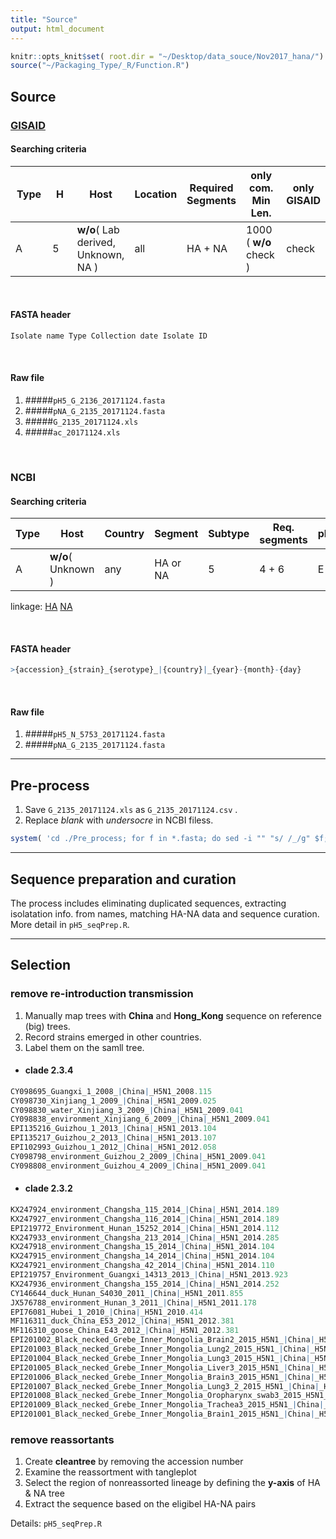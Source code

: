 ```yaml
---
title: "Source"
output: html_document
---
```


```r
knitr::opts_knit$set( root.dir = "~/Desktop/data_souce/Nov2017_hana/")
source("~/Packaging_Type/_R/Function.R")
```

## Source

### [GISAID](https://www.gisaid.org)


#### Searching criteria

Type | H | Host | Location | Required Segments | only com. Min Len. | only GISAID |
- | - | - | - | - | - | - | 
A | 5 | __w/o__( Lab derived, Unknown, NA ) | all | HA + NA | 1000 ( __w/o__ check ) | check | 

<br>

#### FASTA header

```r
Isolate name Type Collection date Isolate ID
```

<br>

#### Raw file

1. #####`pH5_G_2136_20171124.fasta`
2. #####`pNA_G_2135_20171124.fasta`
3. #####`G_2135_20171124.xls`
4. #####`ac_20171124.xls`

<br>

### NCBI

#### Searching criteria

Type | Host | Country | Segment | Subtype | Req. segments | pH1N1 | Lab | lineage def. | FLU | Vx | Mix |
- | - | - | - | - | - | - | - | - | - | - | - | 
A | __w/o__( Unknown ) | any | HA or NA | 5 | 4 + 6 | E | E | I | I | I | E | 

linkage: 
[HA](https://www.ncbi.nlm.nih.gov/genomes/FLU/Database/nph-select.cgi?aln_subtype=5&cmd=show_query&country=any&defline_saved=%3E%7Baccession%7D%20%7Bstrain%7D%20%7Byear%7D/%7Bmonth%7D/%7Bday%7D%20%7Bsegname%7D&go=database&host=Avian&host=Bat&host=Blow%20fly&host=Bovine&host=Camel&host=Canine&host=Cat&host=Cheetah&host=Civet&host=Environment&host=Equine&host=Feline&host=Ferret&host=Giant%20anteater&host=Human&host=Leopard&host=Lion&host=Mink&host=Mouse&host=Muskrat&host=Panda&host=Penguin&host=Pika&host=Raccoon%20dog&host=Reassortant&host=Seal&host=Sloth%20bear&host=Stone%20marten&host=Swine&host=Tiger&host=Whale&host=Wild%20boar&lab=exclude&lineage=include&niaid=include&orderby=date%20asc&prev_cmd=show_query&reqseg=4&reqseg=6&searchin=strain&segment=4&sequence=N&showfilters=true&subtype_h=5&subtype_mix=exclude&subtype_n=any&swine=exclude&taxid=197911&type=a&vac_strain=include)
[NA](https://www.ncbi.nlm.nih.gov/genomes/FLU/Database/nph-select.cgi?aln_subtype=5&cmd=show_query&country=any&defline_saved=%3E%7Baccession%7D%20%7Bstrain%7D%20%7Byear%7D/%7Bmonth%7D/%7Bday%7D%20%7Bsegname%7D&go=database&host=Avian&host=Bat&host=Blow%20fly&host=Bovine&host=Camel&host=Canine&host=Cat&host=Cheetah&host=Civet&host=Environment&host=Equine&host=Feline&host=Ferret&host=Giant%20anteater&host=Human&host=Leopard&host=Lion&host=Mink&host=Mouse&host=Muskrat&host=Panda&host=Penguin&host=Pika&host=Raccoon%20dog&host=Reassortant&host=Seal&host=Sloth%20bear&host=Stone%20marten&host=Swine&host=Tiger&host=Whale&host=Wild%20boar&lab=exclude&lineage=include&niaid=include&orderby=date%20asc&prev_cmd=show_query&reqseg=4&reqseg=6&searchin=strain&segment=6&sequence=N&showfilters=true&subtype_h=5&subtype_mix=exclude&subtype_n=any&swine=exclude&taxid=197911&type=a&vac_strain=include)

<br>

#### FASTA header

```r
>{accession}_{strain}_{serotype}_|{country}|_{year}-{month}-{day}
```

<br>

#### Raw file

1. #####`pH5_N_5753_20171124.fasta`
2. #####`pNA_G_2135_20171124.fasta`

***

## Pre-process

1. Save `G_2135_20171124.xls` as `G_2135_20171124.csv ` . 
2. Replace _blank_ with _undersocre_ in NCBI filess. 

```r

system( 'cd ./Pre_process; for f in *.fasta; do sed -i "" "s/ /_/g" $f; done' )

```

***
## Sequence preparation and curation 

The process includes eliminating duplicated sequences, extracting isolatation info. from names, matching HA-NA data and sequence curation. More detail in `pH5_seqPrep.R`.



***

## Selection 

### remove re-introduction transmission

1. Manually map trees with __China__ and __Hong_Kong__ sequence on reference (big) trees.
2. Record strains emerged in other countries.
3. Label them on the samll tree. 

* #### clade 2.3.4 

```r
CY098695_Guangxi_1_2008_|China|_H5N1_2008.115
CY098730_Xinjiang_1_2009_|China|_H5N1_2009.025
CY098830_water_Xinjiang_3_2009_|China|_H5N1_2009.041
CY098838_environment_Xinjiang_6_2009_|China|_H5N1_2009.041
EPI135216_Guizhou_1_2013_|China|_H5N1_2013.104
EPI135217_Guizhou_2_2013_|China|_H5N1_2013.107
EPI102993_Guizhou_1_2012_|China|_H5N1_2012.058
CY098798_environment_Guizhou_2_2009_|China|_H5N1_2009.041
CY098808_environment_Guizhou_4_2009_|China|_H5N1_2009.041
```

* #### clade 2.3.2

```r
KX247924_environment_Changsha_115_2014_|China|_H5N1_2014.189
KX247927_environment_Changsha_116_2014_|China|_H5N1_2014.189
EPI219772_Environment_Hunan_15252_2014_|China|_H5N1_2014.112
KX247933_environment_Changsha_213_2014_|China|_H5N1_2014.285
KX247918_environment_Changsha_15_2014_|China|_H5N1_2014.104
KX247915_environment_Changsha_14_2014_|China|_H5N1_2014.104
KX247921_environment_Changsha_42_2014_|China|_H5N1_2014.110
EPI219757_Environment_Guangxi_14313_2013_|China|_H5N1_2013.923
KX247936_environment_Changsha_155_2014_|China|_H5N1_2014.252
CY146644_duck_Hunan_S4030_2011_|China|_H5N1_2011.855
JX576788_environment_Hunan_3_2011_|China|_H5N1_2011.178
EPI76081_Hubei_1_2010_|China|_H5N1_2010.414
MF116311_duck_China_E53_2012_|China|_H5N1_2012.381
MF116310_goose_China_E43_2012_|China|_H5N1_2012.381
EPI201002_Black_necked_Grebe_Inner_Mongolia_Brain2_2015_H5N1_|China|_H5N1_2015.359
EPI201003_Black_necked_Grebe_Inner_Mongolia_Lung2_2015_H5N1_|China|_H5N1_2015.359
EPI201004_Black_necked_Grebe_Inner_Mongolia_Lung3_2015_H5N1_|China|_H5N1_2015.359
EPI201005_Black_necked_Grebe_Inner_Mongolia_Liver3_2015_H5N1_|China|_H5N1_2015.359
EPI201006_Black_necked_Grebe_Inner_Mongolia_Brain3_2015_H5N1_|China|_H5N1_2015.359
EPI201007_Black_necked_Grebe_Inner_Mongolia_Lung3_2_2015_H5N1_|China|_H5N1_2015.359
EPI201008_Black_necked_Grebe_Inner_Mongolia_Oropharynx_swab3_2015_H5N1_|China|_H5N1_2015.359
EPI201009_Black_necked_Grebe_Inner_Mongolia_Trachea3_2015_H5N1_|China|_H5N1_2015.359
EPI201001_Black_necked_Grebe_Inner_Mongolia_Brain1_2015_H5N1_|China|_H5N1_2015.359
```

### remove reassortants

1. Create __cleantree__ by removing the accession number
2. Examine the reassortment with tangleplot 
3. Select the region of nonreassorted lineage by defining the __y-axis__ of HA & NA tree
4. Extract the sequence based on the eligibel HA-NA pairs

Details: `pH5_seqPrep.R`

















